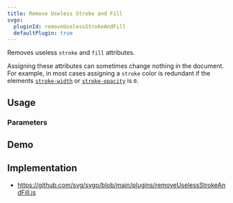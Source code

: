```yaml
---
title: Remove Useless Stroke and Fill
svgo:
  pluginId: removeUselessStrokeAndFill
  defaultPlugin: true
---
```


Removes useless `stroke` and `fill` attributes.

Assigning these attributes can sometimes change nothing in the document. For example, in most cases assigning a `stroke` color is redundant if the elements [`stroke-width`](https://developer.mozilla.org/docs/Web/SVG/Attribute/stroke-width) or [`stroke-opacity`](https://developer.mozilla.org/docs/Web/SVG/Attribute/stroke-opacity) is `0`.

## Usage

<PluginUsage />

### Parameters

<PluginParams />

## Demo

<PluginDemo />

## Implementation

- https://github.com/svg/svgo/blob/main/plugins/removeUselessStrokeAndFill.js
